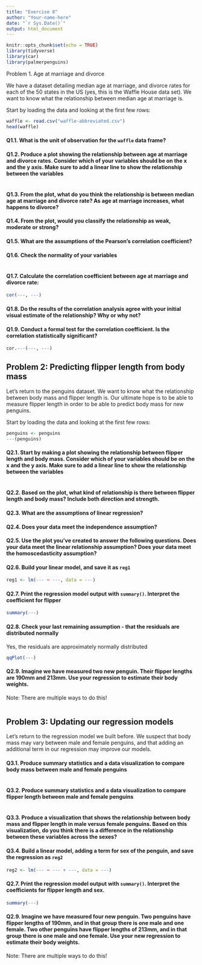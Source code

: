 ```yaml
---
title: "Exercise 8"
author: "Your-name-here"
date: "`r Sys.Date()`"
output: html_document
---
```


```r
knitr::opts_chunk$set(echo = TRUE)
library(tidyverse)
library(car)
library(palmerpenguins)
```

Problem 1. Age at marriage and divorce

We have a dataset detailing median age at marriage, and divorce rates for each of the 50 states in the US (yes, this is the Waffle House data set). We want to know what the relationship between median age at marriage is. 

Start by loading the data and looking at the first few rows:

```r
waffle <- read.csv("waffle-abbreviated.csv")
head(waffle)
```

#### Q1.1. What is the unit of observation for the `waffle` data frame?



#### Q1.2. Produce a plot showing the relationship between age at marriage and divorce rates. Consider which of your variables should be on the x and the y axis. Make sure to add a linear line to show the relationship between the variables

```r



```

#### Q1.3. From the plot, what do you think the relationship is between median age at marriage and divorce rate? As age at marriage increases, what happens to divorce? 



#### Q1.4. From the plot, would you classify the relationship as weak, moderate or strong?




#### Q1.5. What are the assumptions of the Pearson's correlation coefficient? 




#### Q1.6. Check the normality of your variables

```r



```


#### Q1.7. Calculate the correlation coefficient between age at marriage and divorce rate:

```r
cor(---, ---)

```

#### Q1.8. Do the results of the correlation analysis agree with your initial visual estimate of the relationship? Why or why not?


#### Q1.9. Conduct a formal test for the correlation coefficient. Is the correlation statistically significant? 

```r
cor.---(---, ---)

```


## Problem 2: Predicting flipper length from body mass

Let's return to the penguins dataset. We want to know what the relationship between body mass and flipper length is. Our ultimate hope is to be able to measure flipper length in order to be able to predict body mass for new penguins.

Start by loading the data and looking at the first few rows:

```r
penguins <- penguins
---(penguins)
```

#### Q2.1. Start by making a plot showing the relationship between flipper length and body mass. Consider which of your variables should be on the x and the y axis. Make sure to add a linear line to show the relationship between the variables

```r



```

#### Q2.2. Based on the plot, what kind of relationship is there between flipper length and body mass? Include both direction and strength. 




#### Q2.3. What are the assumptions of linear regression? 




#### Q2.4. Does your data meet the independence assumption?



#### Q2.5. Use the plot you've created to answer the following questions. Does your data meet the linear relationship assumption? Does your data meet the homoscedasticity assumption?



#### Q2.6. Build your linear model, and save it as `reg1`

```r
reg1 <- lm(--- ~ ---, data = ---)
```


#### Q2.7. Print the regression model output with `summary()`. Interpret the coefficient for flipper

 

```r
summary(---)

```

#### Q2.8. Check your last remaining assumption - that the residuals are distributed normally

Yes, the residuals are approximately normally distributed 

```r
qqPlot(---)
```

#### Q2.9. Imagine we have measured two new penguin. Their flipper lengths are 190mm and 213mm. Use your regression to estimate their body weights. 
Note: There are multiple ways to do this! 

```r


```


## Problem 3: Updating our regression models

Let's return to the regression model we built before. We suspect that body mass may vary between male and female penguins, and that adding an additional term in our regression may improve our models.


#### Q3.1. Produce summary statistics and a data visualization to compare body mass between male and female penguins

```r



```

#### Q3.2. Produce summary statistics and a data visualization to compare flipper length between male and female penguins

```r



```

#### Q3.3. Produce a visualization that shows the relationship between body mass and flipper length in male versus female penguins. Based on this visualization, do you think there is a difference in the relationship between these variables across the sexes? 



#### Q3.4. Build a linear model, adding a term for sex of the penguin, and save the regression as `reg2`

```r
reg2 <- lm(--- ~ --- + ---, data = ---)
```


#### Q2.7. Print the regression model output with `summary()`. Interpret the coefficients for flipper length and sex.

```r
summary(---)

```


#### Q2.9. Imagine we have measured four new penguin. Two penguins have flipper lengths of 190mm, and in that group there is one male and one female. Two other penguins have flipper lengths of 213mm, and in that group there is one male and one female. Use your new regression to estimate their body weights. 

Note: There are multiple ways to do this! 

```r


```


